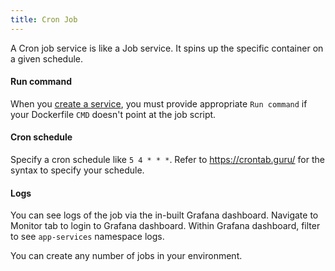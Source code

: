 ```yaml
---
title: Cron Job
---
```


A Cron job service is like a Job service. It spins up the specific container on a given schedule.

#### Run command

When you [create a service](/environment/services/create), you must provide appropriate `Run command` if your Dockerfile
`CMD` doesn't point at the job script.

#### Cron schedule

Specify a cron schedule like `5 4 * * *`. Refer to https://crontab.guru/ for the syntax to specify your schedule.

#### Logs

You can see logs of the job via the in-built Grafana dashboard. Navigate to Monitor tab to login to Grafana dashboard.
Within Grafana dashboard, filter to see `app-services` namespace logs.

You can create any number of jobs in your environment.
